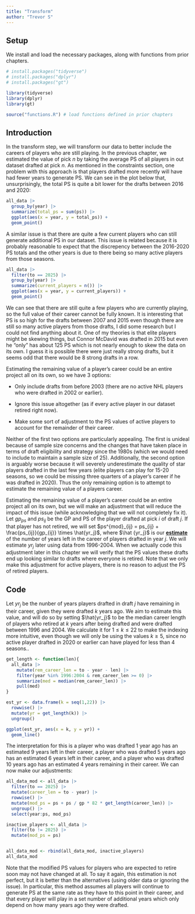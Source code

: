 ```yaml
---
title: "Transform"
author: "Trevor S"
---
```


## Setup

We install and load the necessary packages, along with functions from prior chapters.

```r
# install.packages("tidyverse")
# install.packages("dplyr")
# install.packages("gt")

library(tidyverse)
library(dplyr)
library(gt)

source("functions.R") # load functions defined in prior chapters
```

## Introduction

In the transform step, we will transform our data to better include the careers of players who are still playing. In the previous chapter, we estimated the value of pick $n$ by taking the average PS of all players in out dataset drafted at pick $n$. As mentioned in the constraints section, one problem with this approach is that players drafted more recently will have had fewer years to generate PS. We can see in the plot below that, unsurprisingly, the total PS is quite a bit lower for the drafts between 2016 and 2020:

```r
all_data |> 
  group_by(year) |> 
  summarize(total_ps = sum(ps)) |>
  ggplot(aes(x = year, y = total_ps)) +
  geom_point()
```

A similar issue is that there are quite a few current players who can still generate additional PS in our dataset. This issue is related because it is probably reasonable to expect that the discrepency between the 2016-2020 PS totals and the other years is due to there being so many active players from those seasons.

```r
all_data |> 
  filter(to == 2025) |> 
  group_by(year) |> 
  summarize(current_players = n()) |>
  ggplot(aes(x = year, y = current_players)) + 
  geom_point()
```

We can see that there are still quite a few players who are currently playing, so the full value of their career cannot be fully known. It is interesting that PS is so high for the drafts between 2007 and 2015 even though there are still so many active players from those drafts, I did some research but I could not find anything about it. One of my theories is that elite players might be skewing things, but Connor McDavid was drafted in 2015 but even he "only" has about 125 PS which is not nearly enough to skew the data on its own. I guess it is possible there were just really strong drafts, but it seems odd that there would be 8 strong drafts in a row.

Estimating the remaining value of a player's career could be an entire project all on its own, so we have 3 options:

-   Only include drafts from before 2003 (there are no active NHL players who were drafted in 2002 or earlier).

-   Ignore this issue altogether (as if every active player in our dataset retired right now).

-   Make some sort of adjustment to the PS values of active players to account for the remainder of their career.

Neither of the first two options are particularly appealing. The first is unideal because of sample size concerns and the changes that have taken place in terms of draft eligibility and strategy since the 1980s (which we would need to include to maintain a sample size of 25). Additionally, the second option is arguably worse because it will severely underestimate the quality of star players drafted in the last few years (elite players can play for 15-20 seasons, so we could be missing three quarters of a player's career if he was drafted in 2020). Thus the only remaining option is to attempt to estimate the remaining value of a players career.

Estimating the remaining value of a player's career could be an entire project all on its own, but we will make an adjustment that will reduce the impact of this issue (while acknowledging that we will not completely fix it). Let $gp_{ps}$ and $ps_{ij}$ be the GP and PS of the player drafted at pick $i$ of draft $j$. If that player has not retired, we will set $ps^{mod}_{ij} = ps_{ij} + \frac{ps_{ij}}{gp_{ij}} \times \hat{yr_j}$, where $\hat {yr_j}$ is our [**estimate**]{.underline} of the number of years left in the career of players drafted in year $j$. We will estimate $yr_j$ later using data from 1996-2004. When we actually code this adjustment later in this chapter we will verify that the PS values these drafts end up looking similar to drafts where everyone is retired. Note that we only make this adjustment for active players, there is no reason to adjust the PS of retired players.

## Code

Let $yr_j$ be the nunber of years players drafted in draft $j$ have remaining in their career, given they were drafted $k$ years ago. We aim to estimate this value, and will do so by setting $\hat{yr_j}$ to be the median career length of players who retired at $k$ years after being drafted and were drafted between 1996 and 2004. We calculate it for $1 \le k \le 22$ to make the indexing more intuitive, even though we will only be using the values $k \ge 5$, since no active player drafted in 2020 or earlier can have played for less than 4 seasons..

```r
get_length <- function(len){ 
  all_data |> 
    mutate(rem_career_len = to - year - len) |> 
    filter(year %in% 1996:2004 & rem_career_len >= 0) |> 
    summarize(med = median(rem_career_len)) |> 
    pull(med)
}

est_yr <- data.frame(k = seq(1,22)) |> 
  rowwise() |> 
  mutate(yr = get_length(k)) |> 
  ungroup()

ggplot(est_yr, aes(x = k, y = yr)) + 
  geom_line() 
```

The interpretation for this is a player who was drafted 1 year ago has an estimated 9 years left in their career, a player who was drafted 5 years ago has an estimated 6 years left in their career, and a player who was drafted 10 years ago has an estimated 4 years remaining in their career. We can now make our adjustments:

```r
all_data_mod <- all_data |> 
  filter(to == 2025) |> 
  mutate(career_len = to - year) |> 
  rowwise() |> 
  mutate(mod_ps = ps + ps / gp * 82 * get_length(career_len)) |> 
  ungroup() |> 
  select(year:ps, mod_ps)

inactive_players <- all_data |> 
  filter(to != 2025) |> 
  mutate(mod_ps = ps)


all_data_mod <- rbind(all_data_mod, inactive_players)
all_data_mod
```

Note that the modified PS values for players who are expected to retire soon may not have changed at all. To say it again, this estimation is not perfect, but it is better than the alternatives (using older data or ignoring the issue). In particular, this method assumes all players will continue to generate PS at the same rate as they have to this point in their career, and that every player will play in a set number of additional years which only depend on how many years ago they were drafted.
